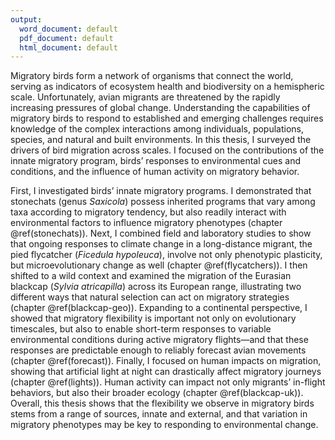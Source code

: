 ```yaml
---
output:
  word_document: default
  pdf_document: default
  html_document: default
---
```



Migratory birds form a network of organisms that connect the world, serving as indicators of ecosystem health and biodiversity on a hemispheric scale. Unfortunately, avian migrants are threatened by the rapidly increasing pressures of global change. Understanding the capabilities of migratory birds to respond to established and emerging challenges requires knowledge of the complex interactions among individuals, populations, species, and natural and built environments. In this thesis, I surveyed the drivers of bird migration across scales. I focused on the contributions of the innate migratory program, birds' responses to environmental cues and conditions, and the influence of human activity on migratory behavior.

First, I investigated birds' innate migratory programs. I demonstrated that stonechats (genus *Saxicola*) possess inherited programs that vary among taxa according to migratory tendency, but also readily interact with environmental factors to influence migratory phenotypes (chapter \@ref(stonechats)). Next, I combined field and laboratory studies to show that ongoing responses to climate change in a long-distance migrant, the pied flycatcher (*Ficedula hypoleuca*), involve not only phenotypic plasticity, but microevolutionary change as well (chapter \@ref(flycatchers)). I then shifted to a wild context and examined the migration of the Eurasian blackcap (*Sylvia atricapilla*) across its European range, illustrating two different ways that natural selection can act on migratory strategies (chapter \@ref(blackcap-geo)). Expanding to a continental perspective, I showed that migratory flexibility is important not only on evolutionary timescales, but also to enable short-term responses to variable environmental conditions during active migratory flights---and that these responses are predictable enough to reliably forecast avian movements (chapter \@ref(forecast)). Finally, I focused on human impacts on migration, showing that artificial light at night can drastically affect migratory journeys (chapter \@ref(lights)). Human activity can impact not only migrants' in-flight behaviors, but also their broader ecology (chapter \@ref(blackcap-uk)). Overall, this thesis shows that the flexibility we observe in migratory birds stems from a range of sources, innate and external, and that variation in migratory phenotypes may be key to responding to environmental change.
